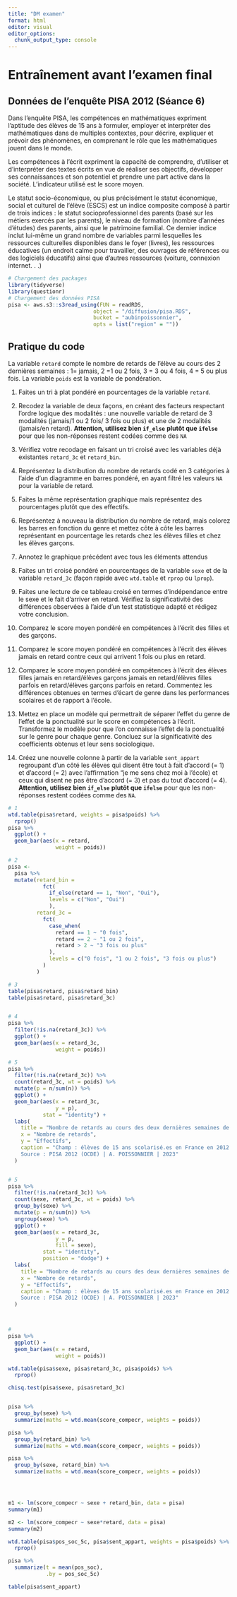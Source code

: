 ```yaml
---
title: "DM examen"
format: html
editor: visual
editor_options: 
  chunk_output_type: console
---
```


# Entraînement avant l'examen final

## Données de l'enquête PISA 2012 (Séance 6)

Dans l'enquête PISA, les compétences en mathématiques expriment l'aptitude des élèves de 15 ans à formuler, employer et interpréter des mathématiques dans de multiples contextes, pour décrire, expliquer et prévoir des phénomènes, en comprenant le rôle que les mathématiques jouent dans le monde.

Les compétences à l'écrit expriment la capacité de comprendre, d'utiliser et d'interpréter des textes écrits en vue de réaliser ses objectifs, développer ses connaissances et son potentiel et prendre une part active dans la société. L'indicateur utilisé est le score moyen.

Le statut socio-économique, ou plus précisément le statut économique, social et culturel de l'élève (ESCS) est un indice composite composé à partir de trois indices : le statut socioprofessionnel des parents (basé sur les métiers exercés par les parents), le niveau de formation (nombre d'années d'études) des parents, ainsi que le patrimoine familial. Ce dernier indice inclut lui-même un grand nombre de variables parmi lesquelles les ressources culturelles disponibles dans le foyer (livres), les ressources éducatives (un endroit calme pour travailler, des ouvrages de références ou des logiciels éducatifs) ainsi que d'autres ressources (voiture, connexion internet. . .)

```r
# Chargement des packages
library(tidyverse)
library(questionr)
# Chargement des données PISA
pisa <- aws.s3::s3read_using(FUN = readRDS,
                           object = "/diffusion/pisa.RDS",
                           bucket = "aubinpoissonnier",
                           opts = list("region" = ""))
```

## Pratique du code

La variable `retard` compte le nombre de retards de l'élève au cours des 2 dernières semaines : 1= jamais, 2 =1 ou 2 fois, 3 = 3 ou 4 fois, 4 = 5 ou plus fois. La variable `poids` est la variable de pondération.

1.  Faites un tri à plat pondéré en pourcentages de la variable `retard`.

2.  Recodez la variable de deux façons, en créant des facteurs respectant l'ordre logique des modalités : une nouvelle variable de retard de 3 modalités (jamais/1 ou 2 fois/ 3 fois ou plus) et une de 2 modalités (jamais/en retard). **Attention, utilisez bien `if_else`** **plutôt que `ifelse`** pour que les non-réponses restent codées comme des `NA`

3.  Vérifiez votre recodage en faisant un tri croisé avec les variables déjà existantes `retard_3c` et `retard_bin`.

4.  Représentez la distribution du nombre de retards codé en 3 catégories à l'aide d'un diagramme en barres pondéré, en ayant filtré les valeurs `NA` pour la variable de retard.

5.  Faites la même représentation graphique mais représentez des pourcentages plutôt que des effectifs.

6.  Représentez à nouveau la distribution du nombre de retard, mais colorez les barres en fonction du genre et mettez côte à côte les barres représentant en pourcentage les retards chez les élèves filles et chez les élèves garçons.

7.  Annotez le graphique précédent avec tous les éléments attendus

8.  Faites un tri croisé pondéré en pourcentages de la variable `sexe` et de la variable `retard_3c` (façon rapide avec `wtd.table` et `rprop` ou `lprop`).

9.  Faites une lecture de ce tableau croisé en termes d'indépendance entre le sexe et le fait d'arriver en retard. Vérifiez la significativité des différences observées à l'aide d'un test statistique adapté et rédigez votre conclusion.

10. Comparez le score moyen pondéré en compétences à l'écrit des filles et des garçons.

11. Comparez le score moyen pondéré en compétences à l'écrit des élèves jamais en retard contre ceux qui arrivent 1 fois ou plus en retard.

12. Comparez le score moyen pondéré en compétences à l'écrit des élèves filles jamais en retard/élèves garçons jamais en retard/élèves filles parfois en retard/élèves garçons parfois en retard. Commentez les différences obtenues en termes d'écart de genre dans les performances scolaires et de rapport à l'école.

13. Mettez en place un modèle qui permettrait de séparer l'effet du genre de l'effet de la ponctualité sur le score en compétences à l'écrit. Transformez le modèle pour que l'on connaisse l'effet de la ponctualité sur le genre pour chaque genre. Concluez sur la significativité des coefficients obtenus et leur sens sociologique.

14. Créez une nouvelle colonne à partir de la variable `sent_appart` regroupant d'un côté les élèves qui disent être tout à fait d'accord (= 1) et d'accord (= 2) avec l'affirmation "je me sens chez moi à l'école) et ceux qui disent ne pas être d'accord (= 3) et pas du tout d'accord (= 4). **Attention, utilisez bien `if_else`** **plutôt que `ifelse`** pour que les non-réponses restent codées comme des `NA`.

```r
# 1
wtd.table(pisa$retard, weights = pisa$poids) %>%
  rprop()
pisa %>%
  ggplot() +
  geom_bar(aes(x = retard,
               weight = poids))

# 2
pisa <-
  pisa %>%
  mutate(retard_bin = 
           fct(
             if_else(retard == 1, "Non", "Oui"),
             levels = c("Non", "Oui")
             ),
         retard_3c =
           fct(
             case_when(
               retard == 1 ~ "0 fois",
               retard == 2 ~ "1 ou 2 fois",
               retard > 2 ~ "3 fois ou plus"
             ),
             levels = c("0 fois", "1 ou 2 fois", "3 fois ou plus")
           )
         )

# 3
table(pisa$retard, pisa$retard_bin)
table(pisa$retard, pisa$retard_3c)


# 4
pisa %>%
  filter(!is.na(retard_3c)) %>%
  ggplot() +
  geom_bar(aes(x = retard_3c,
               weight = poids))

# 5
pisa %>%
  filter(!is.na(retard_3c)) %>%
  count(retard_3c, wt = poids) %>%
  mutate(p = n/sum(n)) %>%
  ggplot() +
  geom_bar(aes(x = retard_3c,
               y = p),
           stat = "identity") +
  labs( 
    title = "Nombre de retards au cours des deux dernières semaines de classe",
    x = "Nombre de retards",
    y = "Effectifs",
    caption = "Champ : élèves de 15 ans scolarisé.es en France en 2012
    Source : PISA 2012 (OCDE) | A. POISSONNIER | 2023"
  )


# 5
pisa %>%
  filter(!is.na(retard_3c)) %>%
  count(sexe, retard_3c, wt = poids) %>%
  group_by(sexe) %>%
  mutate(p = n/sum(n)) %>%
  ungroup(sexe) %>%
  ggplot() +
  geom_bar(aes(x = retard_3c,
               y = p,
               fill = sexe),
           stat = "identity",
           position = "dodge") +
  labs( 
    title = "Nombre de retards au cours des deux dernières semaines de classe",
    x = "Nombre de retards",
    y = "Effectifs",
    caption = "Champ : élèves de 15 ans scolarisé.es en France en 2012
    Source : PISA 2012 (OCDE) | A. POISSONNIER | 2023"
  )



#
pisa %>%
  ggplot() +
  geom_bar(aes(x = retard,
               weight = poids))

wtd.table(pisa$sexe, pisa$retard_3c, pisa$poids) %>%
  rprop()

chisq.test(pisa$sexe, pisa$retard_3c)


pisa %>%
  group_by(sexe) %>%
  summarize(maths = wtd.mean(score_compecr, weights = poids))

pisa %>%
  group_by(retard_bin) %>%
  summarize(maths = wtd.mean(score_compecr, weights = poids))

pisa %>%
  group_by(sexe, retard_bin) %>%
  summarize(maths = wtd.mean(score_compecr, weights = poids))




m1 <- lm(score_compecr ~ sexe + retard_bin, data = pisa)
summary(m1)

m2 <- lm(score_compecr ~ sexe*retard, data = pisa)
summary(m2)
```

```r
wtd.table(pisa$pos_soc_5c, pisa$sent_appart, weights = pisa$poids) %>%
  rprop()

pisa %>%
  summarize(t = mean(pos_soc),
            .by = pos_soc_5c)

table(pisa$sent_appart)
```
